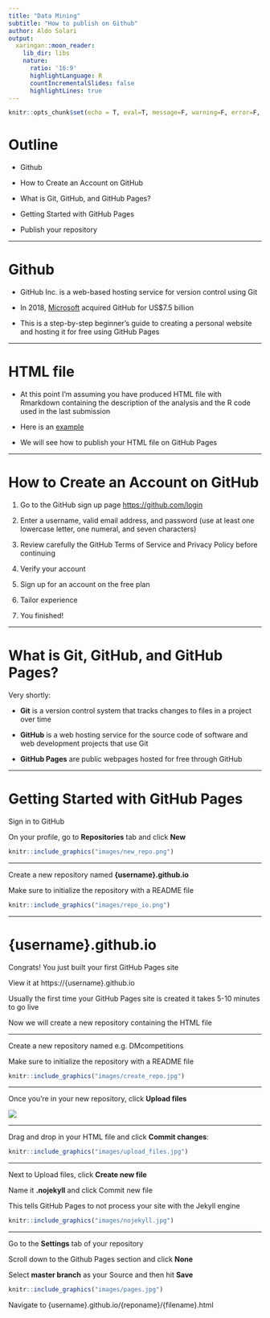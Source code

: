 ```yaml
---
title: "Data Mining"
subtitle: "How to publish on Github"
author: Aldo Solari
output:
  xaringan::moon_reader:
    lib_dir: libs
    nature:
      ratio: '16:9'
      highlightLanguage: R
      countIncrementalSlides: false
      highlightLines: true   
---
```


```r
knitr::opts_chunk$set(echo = T, eval=T, message=F, warning=F, error=F, comment=NA, cache=F, R.options=list(width=220))
```


# Outline

* Github

* How to Create an Account on GitHub

* What is Git, GitHub, and GitHub Pages?

* Getting Started with GitHub Pages

* Publish your repository

---

# Github

* GitHub Inc. is a web-based hosting service for version control using Git

* In 2018, [Microsoft](https://blog.github.com/2018-06-04-github-microsoft/) acquired GitHub for US$7.5 billion

* This is a step-by-step beginner's guide to creating a personal website and hosting it for free using GitHub Pages

---

# HTML file

* At this point I'm assuming you have produced HTML file with Rmarkdown containing the description of the analysis and the R code used in the last submission

* Here is an [example](https://aldosolari.github.io/DM/docs/competitions/publish_example.html)

* We will see how to publish your HTML file on GitHub Pages

---

# How to Create an Account on GitHub

1. Go to the GitHub sign up page [https://github.com/login](https://github.com/login)

2. Enter a username, valid email address, and password (use at least one lowercase letter, one numeral, and seven characters)

3. Review carefully the GitHub Terms of Service and Privacy Policy before continuing

4. Verify your account

5. Sign up for an account on the free plan

5. Tailor experience

6. You finished!

---

# What is Git, GitHub, and GitHub Pages?

Very shortly:

* __Git__ is a version control system that tracks changes to files in a project over time

* __GitHub__ is a web hosting service for the source code of software and web development projects that use Git

* __GitHub Pages__ are public webpages hosted for free through GitHub

---

# Getting Started with GitHub Pages

Sign in to GitHub


On your profile, go to __Repositories__ tab and click __New__

```r
knitr::include_graphics("images/new_repo.png")
```

---

Create a new repository named __{username}.github.io__

Make sure to initialize the repository with a README file

```r
knitr::include_graphics("images/repo_io.png")
```

---

# {username}.github.io

Congrats! You just built your first GitHub Pages site

View it at https://{username}.github.io

Usually the first time your GitHub Pages site is created it takes 5-10 minutes to go live

Now we will create a new repository containing the HTML file

---

Create a new repository named e.g. DMcompetitions 

Make sure to initialize the repository with a README file

```r
knitr::include_graphics("images/create_repo.jpg")
```

---

Once you’re in your new repository, click __Upload files__

![](images/new_repo.jpg)

---

Drag and drop in your HTML file and click __Commit changes__:

```r
knitr::include_graphics("images/upload_files.jpg")
```

---

Next to Upload files, click __Create new file__

Name it __.nojekyll__ and click Commit new file

This tells GitHub Pages to not process your site with the Jekyll engine

```r
knitr::include_graphics("images/nojekyll.jpg")
```

---

Go to the __Settings__ tab of your repository

Scroll down to the Github Pages section and click __None__

Select __master branch__ as your Source and then hit __Save__

```r
knitr::include_graphics("images/pages.jpg")
```

Navigate to {username}.github.io/{reponame}/{filename}.html 



